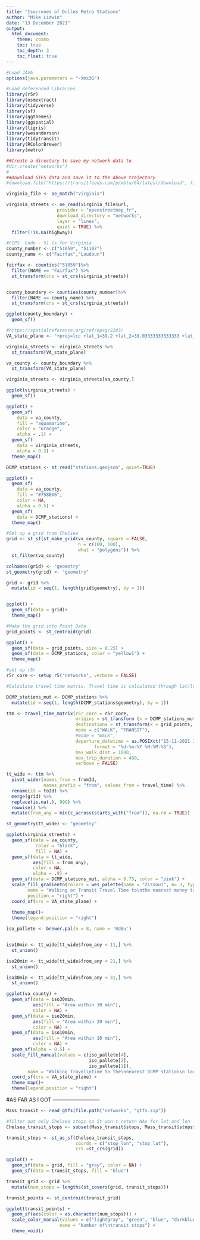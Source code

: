 ```yaml
---
title: "Isocrones of Dulles Metro Stations"
author: "Mike Lidwin"
date: "13 December 2021"
output: 
  html_document:
    theme: cosmo
    toc: true
    toc_depth: 3
    toc_float: true
---
```


``` r

#Load JAVA
options(java.parameters = "-Xmx3G")

#Load Referenced Libraries
library(r5r)
library(osmextract)
library(tidyverse)
library(sf)
library(ggthemes)
library(ggspatial)
library(tigris)
library(wesanderson)
library(tidytransit)
library(RColorBrewer)
library(metro)

```

```r
##Create a directory to save my network data to
#dir.create("networks")
#
##Download GTFS data and save it to the above trajectory
#download.file("https://transitfeeds.com/p/mbta/64/latest/download", file.path("networks","BostonMBTA_GTFS.zip"), mode = "wb", quiet=TRUE)
```

```r
virginia_file <- oe_match("Virginia")
```


``` r
virginia_streets <- oe_read(virginia_file$url, 
                   provider = "openstreetmap_fr", 
                   download_directory = "networks", 
                   layer = "lines", 
                   quiet = TRUE) %>%
  filter(!is.na(highway))

```


```r
#FIPS  Code - 51 is for Virginia
county_number <- c("51059", "51107")
county_name <- c("Fairfax","Loudoun")

fairfax <- counties("51059")%>%
  filter(NAME == "Fairfax") %>%
  st_transform(crs = st_crs(virginia_streets))


county_boundary <- counties(county_number)%>%
  filter(NAME == county_name) %>%
  st_transform(crs = st_crs(virginia_streets))

ggplot(county_boundary) +
  geom_sf()
```


```r
#https://spatialreference.org/ref/epsg/2283/
VA_state_plane <- "+proj=lcc +lat_1=39.2 +lat_2=38.03333333333333 +lat_0=37.66666666666666 +lon_0=-78.5 +x_0=3500000.0001016 +y_0=2000000.0001016 +ellps=GRS80 +datum=NAD83 +to_meter=0.3048006096012192 +no_defs "

virginia_streets <- virginia_streets %>%
  st_transform(VA_state_plane)

va_county <- county_boundary %>%
  st_transform(VA_state_plane)

virginia_streets <- virginia_streets[va_county,]

ggplot(virginia_streets) +
  geom_sf()

```


```r

ggplot() +
  geom_sf(
    data = va_county, 
    fill = "aquamarine", 
    color = "orange",
    alpha = .1) + 
  geom_sf(
    data = virginia_streets, 
    alpha = 0.2) + 
  theme_map()

```


``` r

DCMP_stations <- st_read("stations.geojson", quiet=TRUE)

ggplot() +
  geom_sf(
    data = va_county, 
    fill = "#758B66", 
    color = NA, 
    alpha = 0.5) +
  geom_sf(
    data = DCMP_stations) +
  theme_map()

```

```r
#Set up a grid from Chelsea
grid <- st_sf(st_make_grid(va_county, square = FALSE,
                           n = c(100, 100),
                           what = "polygons")) %>% 
  st_filter(va_county)

colnames(grid) <- "geometry"
st_geometry(grid) <- "geometry"

grid <- grid %>% 
  mutate(id = seq(1, length(grid$geometry), by = 1))


ggplot() +
  geom_sf(data = grid)+
  theme_map()

```

``` r

#Make the grid into Point Data
grid_points <- st_centroid(grid)

ggplot() +
  geom_sf(data = grid_points, size = 0.25) +
  geom_sf(data = DCMP_stations, color = "yellow1") +
  theme_map()
```


```r

#set up r5r
r5r_core <- setup_r5("networks", verbose = FALSE)
```

``` r
#Calculate travel time matrix. Travel time is calculated through lat/long data NOT spatially projected data. So, origins and destinations point data must be converted back to lat/long format

DCMP_stations_mut <- DCMP_stations %>% 
  mutate(id = seq(1, length(DCMP_stations$geometry), by = 1))

ttm <- travel_time_matrix(r5r_core = r5r_core,
                          origins = st_transform (x = DCMP_stations_mut, crs = "WGS84"),
                          destinations = st_transform(x = grid_points, crs = "WGS84"),
                          mode = c("WALK", "TRANSIT"),
                          #mode = "WALK",
                          departure_datetime = as.POSIXct("15-11-2021 14:00:00",
                                 format = "%d-%m-%Y %H:%M:%S"),
                          max_walk_dist = 1000,
                          max_trip_duration = 480,
                          verbose = FALSE)
```

```r

tt_wide <- ttm %>%
  pivot_wider(names_from = fromId, 
              names_prefix = "from", values_from = travel_time) %>%
  rename(id = toId) %>% 
  merge(grid) %>%
  replace(is.na(.), 999) %>%
  rowwise() %>%
  mutate(from_any = min(c_across(starts_with("from")), na.rm = TRUE))

st_geometry(tt_wide) <- "geometry"
```


```r
ggplot(virginia_streets) +
  geom_sf(data = va_county,
           color = "black",
           fill = NA) +
  geom_sf(data = tt_wide, 
          aes(fill = from_any), 
          color = NA,
          alpha = .9) +
  geom_sf(data = DCMP_stations_mut, alpha = 0.75, color = "pink") +
  scale_fill_gradientn(colors = wes_palette(name = "Zissou1", n= 3, type = "continuous"),
        name = "Walking or Transit Travel Time to\nthe nearest money transfer \nlocation (minutes)",
        position = "right") +
  coord_sf(crs = VA_state_plane) +
  
  theme_map()+
  theme(legend.position = "right")

```


```r
iso_pallete <- brewer.pal(n = 8, name = 'RdBu')


iso10min <- tt_wide[tt_wide$from_any < 11,] %>%
  st_union()

iso20min <- tt_wide[tt_wide$from_any < 21,] %>%
  st_union()

iso30min <- tt_wide[tt_wide$from_any < 31,] %>%
  st_union()

ggplot(va_county) +
  geom_sf(data = iso30min, 
          aes(fill = "Area within 30 min"), 
          color = NA) +
  geom_sf(data = iso20min, 
          aes(fill = "Area within 20 min"), 
          color = NA) +
  geom_sf(data = iso10min, 
          aes(fill = "Area within 10 min"), 
          color = NA) +
  geom_sf(alpha = 0.5) +
  scale_fill_manual(values = c(iso_pallete[4], 
                               iso_pallete[2],
                               iso_pallete[1]),
        name = "Walking Travel\ntime to the\nnearest DCMP station\n location (minutes)") +
  coord_sf(crs = VA_state_plane) +
  theme_map()+
  theme(legend.position = "right")

```
#AS FAR AS I GOT ---------------------------


```r

Mass_transit <- read_gtfs(file.path("networks", "gtfs.zip"))

#filter out only Chelsea stops so it won't return NAs for lat and lon
Chelsea_transit_stops <- subset(Mass_transit$stops, Mass_transit$stops$municipality == "Chelsea")

transit_stops <- st_as_sf(Chelsea_transit_stops, 
                          coords = c("stop_lon", "stop_lat"),
                          crs =st_crs(grid))

ggplot() +
  geom_sf(data = grid, fill = "gray", color = NA) +
  geom_sf(data = transit_stops, fill = "blue")

transit_grid <- grid %>%
  mutate(num_stops = lengths(st_covers(grid, transit_stops)))

transit_points <- st_centroid(transit_grid)

ggplot(transit_points) +
  geom_sf(aes(color = as.character(num_stops))) +
  scale_color_manual(values = c("lightgray", "green", "blue", "darkblue", "purple"), 
                    name = "Number of\ntransit stops") +
  theme_void()
```